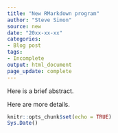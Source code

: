 ```yaml
---
title: "New RMarkdown program"
author: "Steve Simon"
source: new
date: "20xx-xx-xx"
categories:
- Blog post
tags:
- Incomplete
output: html_document
page_update: complete
---
```


Here is a brief abstract.

<!---more--->

Here are more details.

```r
knitr::opts_chunk$set(echo = TRUE)
Sys.Date()
```

